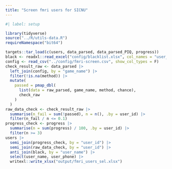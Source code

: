 ```yaml
---
title: "Screen fmri users for SICNU"
---
```


```r
#| label: setup

library(tidyverse)
source("../R/utils-data.R")
requireNamespace("bit64")
```

```r
targets::tar_load(c(users, data_parsed, data_parsed_PIQ, progress))
black <- readxl::read_excel("config/blacklist.xlsx", col_names = "user_name")
config <- read_csv("../config/fmri-screen.csv", show_col_types = F)
check_result_raw <- data_parsed |>
  left_join(config, by = "game_name") |>
  filter(!is.na(method)) |>
  mutate(
    passed = pmap_dbl(
      list(data = raw_parsed, game_name, method, chance),
      check_raw
    )
  )
raw_data_check <- check_result_raw |>
  summarise(n_fail = sum(!passed), n = n(), .by = user_id) |>
  filter(n_fail / n <= 0.1)
progress_check <- progress |>
  summarise(n = sum(progress) / 100, .by = user_id) |>
  filter(n >= 3)
users |>
  semi_join(progress_check, by = "user_id") |>
  semi_join(raw_data_check, by = "user_id") |>
  anti_join(black, by = "user_name") |>
  select(user_name, user_phone) |>
  writexl::write_xlsx("output/fmri_users_sel.xlsx")
```
